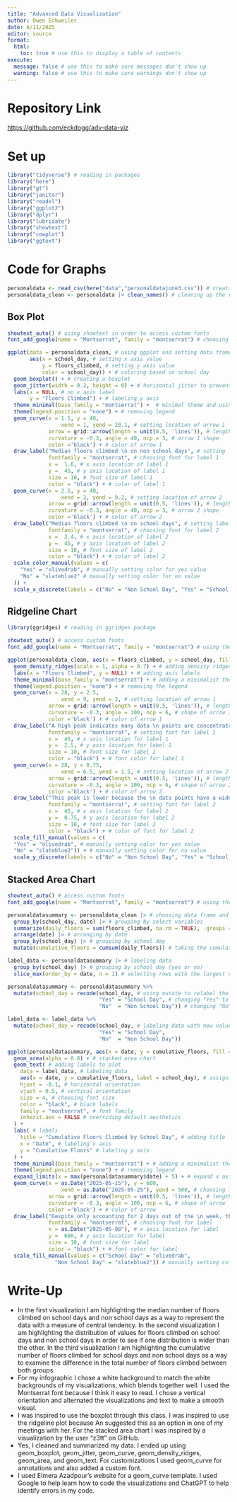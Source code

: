 ```yaml
---
title: "Advanced Data Visualization"
author: Owen Eckweiler
date: 6/11/2025
editor: source
format: 
  html:
    toc: true # use this to display a table of contents
execute:
  message: false # use this to make sure messages don't show up
  warning: false # use this to make sure warnings don't show up
---
```


# Repository Link

<https://github.com/eckdogg/adv-data-viz>


# Set up

```r
library("tidyverse") # reading in packages
library("here")
library("gt")
library("janitor")
library("readxl")
library("ggplot2")
library("dplyr")
library("lubridate")
library("showtext")
library("cowplot")
library("ggtext")
```


# Code for Graphs

```r
personaldata <- read_csv(here("data","personaldatajune3.csv")) # creating an object called "personaldata" from my csv
personaldata_clean <- personaldata |> clean_names() # cleaning up the variable names
```

## Box Plot

```r
showtext_auto() # using showtext in order to access custom fonts
font_add_google(name = "Montserrat", family = "montserrat") # choosing the google font "Montserrat"

ggplot(data = personaldata_clean, # using ggplot and setting data frame
       aes(x = school_day, # setting x axis value
           y = floors_climbed, # setting y axis value
           color = school_day)) + # coloring based on school day
  geom_boxplot() + # creating a boxplot
  geom_jitter(width = 0.2, height = 0) + # horizontal jitter to prevent overlapping points
  labs(x = NULL, # no x axis label
       y = "Floors Climbed") + # labeling y axis
  theme_minimal(base_family = "montserrat") +  # minimal theme and using custom font
  theme(legend.position = "none") + # removing legend
  geom_curve(x = 1.5, y = 40,
                 xend = 1, yend = 20.1, # setting location of arrow 1
             arrow = grid::arrow(length = unit(0.5, 'lines')), # length of arrow 1
             curvature = -0.3, angle = 40, ncp = 3, # arrow 1 shape
             color ='black') + # color of arrow 1
  draw_label("Median floors climbed \n on non school days", # setting label 1
             fontfamily = "montserrat", # choosing font for label 1
             x =  1.6, # x axis location of label 1
             y =  45, # y axis location of label 1
             size = 10, # font size of label 1
             color = "black") + # color of label 1
  geom_curve(x = 2.5, y = 40, 
                 xend = 2, yend = 9.2, # setting location of arrow 2
             arrow = grid::arrow(length = unit(0.5, 'lines')), # length of arrow 2
             curvature = -0.3, angle = 40, ncp = 3, # arrow 2 shape
             color ='black') + # color of arrow 2
  draw_label("Median floors climbed \n on school days", # setting label 2
             fontfamily = "montserrat", # choosing font for label 2
             x =  2.4, # x axis location of label 2
             y =  45, # y axis location of label 2
             size = 10, # font size of label 2
             color = "black") + # color of label 2
  scale_color_manual(values = c(
    "Yes" = "olivedrab", # manually setting color for yes value
    "No" = "slateblue2" # manually setting color for no value
  )) +
  scale_x_discrete(labels = c("No" = "Non School Day", "Yes" = "School Day")) # changing x axis labels
```

## Ridgeline Chart

```r
library(ggridges) # reading in ggridges package

showtext_auto() # access custom fonts
font_add_google(name = "Montserrat", family = "montserrat") # using the "Montserrat" font

ggplot(personaldata_clean, aes(x = floors_climbed, y = school_day, fill = school_day)) + # choosing data frame and assigning axis values
  geom_density_ridges(scale = 1, alpha = 0.7) + # adding density ridges
  labs(x = "Floors Climbed", y = NULL) + # adding axis labels
  theme_minimal(base_family = "montserrat") + # adding a minimalist theme
  theme(legend.position = "none") + # removing the legend
  geom_curve(x = 28, y = 2.5, 
                 xend = 9, yend = 3, # setting location of arrow 1
             arrow = grid::arrow(length = unit(0.5, 'lines')), # length of arrow 1
             curvature = -0.3, angle = 100, ncp = 6, # shape of arrow 1
             color ='black') + # color of arrow 1
  draw_label("A high peak indicates many data \n points are concentrated around \n the corresponding x-value", # setting label 1
             fontfamily = "montserrat", # setting font for label 1
             x =  45, # x axis location for label 1
             y =  2.5, # y axis location for label 1
             size = 10, # font size for label 1
             color = "black") + # font color for label 1
  geom_curve(x = 28, y = 0.75, 
                 xend = 6.5, yend = 1.5, # setting location of arrow 2
             arrow = grid::arrow(length = unit(0.5, 'lines')), # length of arrow 2
             curvature = -0.3, angle = 100, ncp = 6, # shape of arrow 2
             color ='black') + # color of arrow 2
  draw_label("This peak is lower because the \n data points have a wider distribution", # setting label 2
             fontfamily = "montserrat", # setting font for label 2
             x =  45, # x axis location for label 2
             y =  0.75, # y axis location for label 2
             size = 10, # font size for label 2
             color = "black") + # color of font for label 2
  scale_fill_manual(values = c(
  "Yes" = "olivedrab", # manually setting color for yes value   
  "No" = "slateblue2")) + # manually setting color for no value
  scale_y_discrete(labels = c("No" = "Non School Day", "Yes" = "School Day")) # changing y axis labels
```

## Stacked Area Chart

```r
showtext_auto() # access custom fonts
font_add_google(name = "Montserrat", family = "montserrat") # using the "Montserrat" font

personaldatasummary <- personaldata_clean |> # choosing data frame and summarizing
  group_by(school_day, date) |> # grouping by select variables
  summarize(daily_floors = sum(floors_climbed, na.rm = TRUE), .groups = "drop") |> # summarizing daily floors climbed
  arrange(date) |> # arranging by date
  group_by(school_day) |> # grouping by school day
  mutate(cumulative_floors = cumsum(daily_floors)) # taking the cumulative sum of daily floors climbed

label_data <- personaldatasummary |> # labeling data
  group_by(school_day) |> # grouping by school day (yes or no)
  slice_max(order_by = date, n = 1) # selecting rows with the largest values of a variable

personaldatasummary <- personaldatasummary %>% 
  mutate(school_day = recode(school_day, # using mutate to relabel the values for the school day column
                             "Yes" = "School Day", # changing "Yes" to "School Day"
                             "No"  = "Non School Day")) # changing "No" to "Non School Day"

label_data <- label_data %>%
  mutate(school_day = recode(school_day, # labeling data with new values
                             "Yes" = "School Day",
                             "No"  = "Non School Day"))

ggplot(personaldatasummary, aes(x = date, y = cumulative_floors, fill = school_day)) + # using ggplot and assigning values
  geom_area(alpha = 0.8) + # stacked area chart
  geom_text( # adding labels to plot
    data = label_data, # labeling data
    aes(x = date, y = cumulative_floors, label = school_day), # assigning values
    hjust = -0.1, # horizontal orientation
    vjust = 0.5, # vertical orientation
    size = 4, # choosing font size
    color = "black", # black labels
    family = "montserrat", # font family
    inherit.aes = FALSE # overriding default aesthetics
  ) +
  labs( # labels
    title = "Cumulative Floors Climbed by School Day", # adding title
    x = "Date", # labeling x axis
    y = "Cumulative Floors" # labeling y axis
  ) +
  theme_minimal(base_family = "montserrat") + # adding a minimalist theme
  theme(legend.position = "none") + # removing legend
  expand_limits(x = max(personaldatasummary$date) + 5) + # expand x axis to display chart labels
  geom_curve(x = as.Date("2025-05-15"), y = 600,
                 xend = as.Date("2025-05-25"), yend = 500, # choosing location of arrow
             arrow = grid::arrow(length = unit(0.5, 'lines')), # length of arrow
             curvature = -0.3, angle = 100, ncp = 6, # shape of arrow
             color ='black') + # color of arrow
  draw_label("Despite only accounting for 2 days out of the \n week, the cumulative floors climbed on \n non school days is much higher than on school days", # choosing label
             fontfamily = "montserrat", # choosing font for label
             x = as.Date("2025-05-08"), # x axis location for label
             y =  600, # y axis location for label
             size = 10, # font size for label
             color = "black") + # font color for label
  scale_fill_manual(values = c("School Day" = "olivedrab", 
               "Non School Day" = "slateblue2")) # manually setting colors based on values

```

# Write-Up

- In the first visualization I am highlighting the median number of floors climbed on school days and non school days as a way to represent the data with a measure of central tendency. In the second visualization I am highlighting the distribution of values for floors climbed on school days and non school days in order to see if one distribution is wider than the other. In the third visualization I am highlighting the cumulative number of floors climbed for school days and non school days as a way to examine the difference in the total number of floors climbed between both groups.
- For my infographic I chose a white background to match the white backgrounds of my visualizations, which blends together well. I used the Montserrat font because I think it easy to read. I chose a vertical orientation and alternated the visualizations and text to make a smooth visual.
- I was inspired to use the boxplot through this class. I was inspired to use the ridgeline plot because An suggested this as an option in one of my meetings with her. For the stacked area chart I was inspired by a visualization by the user "z3tt" on GitHub.
- Yes, I cleaned and summarized my data. I ended up using geom_boxplot, geom_jitter, geom_curve, geom_density_ridges, geom_area, and geom_text. For customizations I used geom_curve for annotations and also added a custom font. 
- I used Elmera Azadpour's website for a geom_curve template. I used Google to help learn how to code the visualizations and ChatGPT to help identify errors in my code.